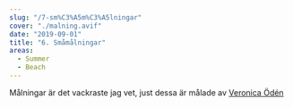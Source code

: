 ```yaml
---
slug: "/7-sm%C3%A5m%C3%A5lningar"
cover: "./malning.avif"
date: "2019-09-01"
title: "6. Småmålningar"
areas:
  - Summer
  - Beach
---
```


Målningar är det vackraste jag vet, just dessa är målade av <a target="_blank" href="https://veronicaoden.se/">Veronica Ödén</a>
